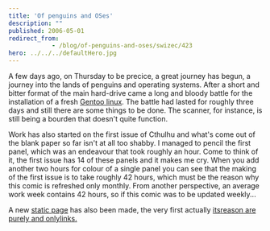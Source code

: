 ```yaml
---
title: 'Of penguins and OSes'
description: ""
published: 2006-05-01
redirect_from: 
            - /blog/of-penguins-and-oses/swizec/423
hero: ../../../defaultHero.jpg
---
```

A few days ago, on Thursday to be precice, a great journey has begun, a journey into the lands of penguins and operating systems. After a short and bitter format of the main hard-drive came a long and bloody battle for the installation of a fresh [Gentoo linux](http://gentoo.org). The battle had lasted for roughly three days and still there are some things to be done. The scanner, for instance, is still being a bourden that doesn&#x27;t quite function.  
  
Work has also started on the first issue of Cthulhu and what&#x27;s come out of the blank paper so far isn&#x27;t at all too shabby. I managed to pencil the first panel, which was an endeavour that took roughly an hour. Come to think of it, the first issue has 14 of these panels and it makes me cry. When you add another two hours for colour of a single panel you can see that the making of the first issue is to take roughly 42 hours, which must be the reason why this comic is refreshed only monthly. From another perspective, an average work week contains 42 hours, so if this comic was to be updated weekly...  
  
A new [static page](http://swizec.com/index.php/mode=pages/submode=Links) has also been made, the very first actually [its](http://swizec.com/index.php/mode=pages/submode=Links)[reason are purely and only](http://swizec.com/index.php/mode=pages/submode=Links)[links.](http://swizec.com/index.php/mode=pages/submode=Links)